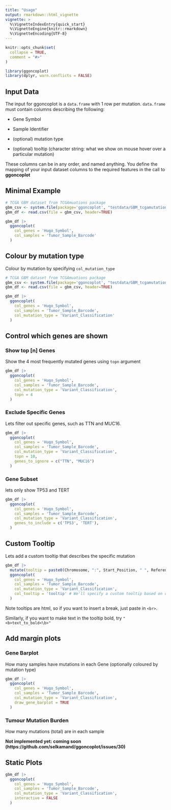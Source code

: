 ```yaml
---
title: "Usage"
output: rmarkdown::html_vignette
vignette: >
  %\VignetteIndexEntry{quick_start}
  %\VignetteEngine{knitr::rmarkdown}
  %\VignetteEncoding{UTF-8}
---
```


```r
knitr::opts_chunk$set(
  collapse = TRUE,
  comment = "#>"
)
```

```r
library(ggoncoplot)
library(dplyr, warn.conflicts = FALSE)
```

## Input Data

The input for ggoncoplot is a `data.frame` with 1 row per mutation. `data.frame` must contain columns describing the following:

- Gene Symbol

- Sample Identifier 

- (optional) mutation type

- (optional) tooltip (character string: what we show on mouse hover over a particular mutation)


These columns can be in any order, and named anything. You define the mapping of your input dataset columns to the required features in the call to **ggoncoplot**



## Minimal Example

```r

# TCGA GBM dataset from TCGAmuations package
gbm_csv <- system.file(package='ggoncoplot', "testdata/GBM_tcgamutations_mc3_maf.csv.gz")
gbm_df <- read.csv(file = gbm_csv, header=TRUE)

gbm_df |> 
  ggoncoplot(
    col_genes = 'Hugo_Symbol', 
    col_samples = 'Tumor_Sample_Barcode'
  )
```

## Colour by mutation type

Colour by mutation by specifying `col_mutation_type`

```r

# TCGA GBM dataset from TCGAmuations package
gbm_csv <- system.file(package='ggoncoplot', "testdata/GBM_tcgamutations_mc3_maf.csv.gz")
gbm_df <- read.csv(file = gbm_csv, header=TRUE)

gbm_df |> 
  ggoncoplot(
    col_genes = 'Hugo_Symbol', 
    col_samples = 'Tumor_Sample_Barcode', 
    col_mutation_type = 'Variant_Classification'
  )
```


## Control which genes are shown

### Show top [n] Genes

Show the 4 most frequently mutated genes using `topn` argument

```r
gbm_df |> 
  ggoncoplot(
    col_genes = 'Hugo_Symbol', 
    col_samples = 'Tumor_Sample_Barcode', 
    col_mutation_type = 'Variant_Classification', 
    topn = 4
  )
```
### Exclude Specific Genes

Lets filter out specific genes, such as TTN and MUC16.

```r
gbm_df |> 
  ggoncoplot(
    col_genes = 'Hugo_Symbol', 
    col_samples = 'Tumor_Sample_Barcode', 
    col_mutation_type = 'Variant_Classification', 
    topn = 10,
    genes_to_ignore = c("TTN", "MUC16")
  )
```

### Gene Subset

lets only show TP53 and TERT

```r
gbm_df |> 
  ggoncoplot(
    col_genes = 'Hugo_Symbol', 
    col_samples = 'Tumor_Sample_Barcode', 
    col_mutation_type = 'Variant_Classification', 
    genes_to_include = c('TP53', 'TERT'),
  )
```

## Custom Tooltip

Lets add a custom tooltip that describes the specific mutation

```r
gbm_df |> 
  mutate(tooltip = paste0(Chromosome, ":", Start_Position, " ", Reference_Allele, ">", Tumor_Seq_Allele2)) |>
  ggoncoplot(
    col_genes = 'Hugo_Symbol', 
    col_samples = 'Tumor_Sample_Barcode', 
    col_mutation_type = 'Variant_Classification', 
    col_tooltip = 'tooltip' # We'll specify a custom tooltip based on our new 'tooltip' column
  )
```

Note tooltips are html, so if you want to insert a break, just paste in `<br>`.

Similarly, if you want to make text in the tooltip bold, try `"<b>text_to_bold<\b>"`

## Add margin plots

### Gene Barplot

How many samples have mutations in each Gene (optionally coloured by mutation type)

```r
gbm_df |> 
  ggoncoplot(
    col_genes = 'Hugo_Symbol', 
    col_samples = 'Tumor_Sample_Barcode', 
    col_mutation_type = 'Variant_Classification',
    draw_gene_barplot = TRUE
  )
```

### Tumour Mutation Burden

How many mutations (total) are in each sample

**Not implemented yet: coming soon (https://github.com/selkamand/ggoncoplot/issues/30)**

## Static Plots

```r
gbm_df |> 
  ggoncoplot(
    col_genes = 'Hugo_Symbol', 
    col_samples = 'Tumor_Sample_Barcode', 
    col_mutation_type = 'Variant_Classification', 
    interactive = FALSE
  )
```


